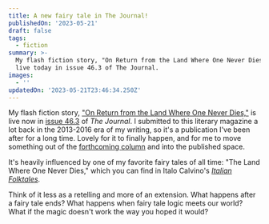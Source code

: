 ```yaml
---
title: A new fairy tale in The Journal!
publishedOn: '2023-05-21'
draft: false
tags:
  - fiction
summary: >-
  My flash fiction story, "On Return from the Land Where One Never Dies," is
  live today in issue 46.3 of The Journal.
images:
  - ''
updatedOn: '2023-05-21T23:46:34.250Z'
---
```


My flash fiction story, ["On Return from the Land Where One Never Dies,"](https://thejournalmag.org/archives/21817) is
live now in [issue 46.3](https://thejournalmag.org/archives/21971) of *The Journal*. I submitted to this literary
magazine a lot back in the 2013-2016 era of my writing, so it's a publication I've been after for a long time. Lovely
for it to finally happen, and for me to move something out of the [forthcoming column](/articles/a-hefty-forthcoming)
and into the published space.

It's heavily influenced by one of my favorite fairy tales of all time: "The Land Where One Never Dies," which you can
find in Italo Calvino's [*Italian
Folktales*](https://books.google.com/books?id=3Bwb6sTtLLEC&pg=PA77&lpg=PA77&dq=the+land+where+one+never+dies&source=bl&ots=gT3lpTAv-N&sig=ACfU3U1EHLkmdarqmzFmKQMXHonKnPeLSw&hl=en&sa=X&ved=2ahUKEwii1ui-wIT_AhXQI0QIHWoFDzQQ6AF6BAghEAM#v=onepage&q=the%20land%20where%20one%20never%20dies&f=false).

Think of it less as a retelling and more of an extension. What happens after a fairy tale ends? What happens when
fairy tale logic meets our world? What if the magic doesn't work the way you hoped it would?
